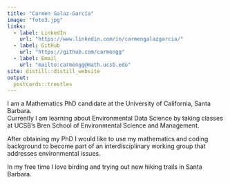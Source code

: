 ```yaml
---
title: "Carmen Galaz-García"
image: "foto3.jpg"
links:
  - label: LinkedIn
    url: "https://www.linkedin.com/in/carmengalazgarcia/"
  - label: GitHub
    url: "https://github.com/carmengg"
  - label: Email
    url: "mailto:carmengg@math.ucsb.edu"
site: distill::distill_website
output:
  postcards::trestles
---
```

 
I am a Mathematics PhD candidate at the University of California, Santa Barbara.  
Currently I am learning about Environmental Data Science by  taking classes at UCSB's Bren School of Environmental Science and Management. 

After obtaining my PhD I would like to use my mathematics and coding background to become part of an interdisciplinary working group that addresses environmental issues. 

In my free time I love birding and trying out new hiking trails in Santa Barbara. 

